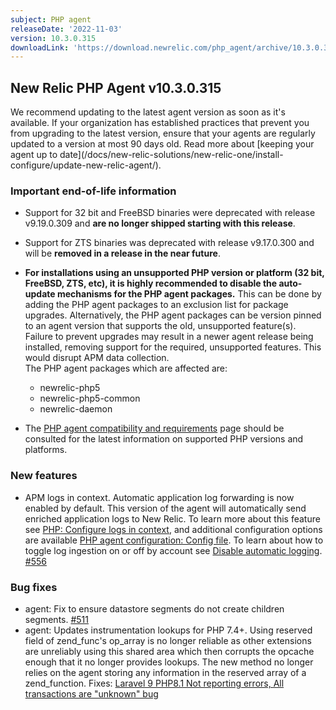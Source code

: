 ```yaml
---
subject: PHP agent
releaseDate: '2022-11-03'
version: 10.3.0.315
downloadLink: 'https://download.newrelic.com/php_agent/archive/10.3.0.315'
---
```

## New Relic PHP Agent v10.3.0.315

<Callout variant="important">
We recommend updating to the latest agent version as soon as it's available. If your organization has established practices that prevent you from upgrading to the latest version, ensure that your agents are regularly updated to a version at most 90 days old. Read more about [keeping your agent up to date](/docs/new-relic-solutions/new-relic-one/install-configure/update-new-relic-agent/).
</Callout>

### Important end-of-life information

* Support for 32 bit and FreeBSD binaries were deprecated with release v9.19.0.309 and **are no longer shipped starting with this release**.
* Support for ZTS binaries was deprecated with release v9.17.0.300 and will be **removed in a release in the near future**.
* **For installations using an unsupported PHP version or platform (32 bit, FreeBSD, ZTS, etc), it is highly recommended to disable the auto-update mechanisms for the PHP agent packages.** This can be done by adding the PHP agent packages to an exclusion list for package upgrades.  Alternatively, the PHP agent packages can be version pinned to an agent version that supports the old, unsupported feature(s). Failure to prevent upgrades may result in a newer agent release being installed, removing support for the required, unsupported features. This would disrupt APM data collection.  
The PHP agent packages which are affected are:
   - newrelic-php5
   - newrelic-php5-common
   - newrelic-daemon

* The [PHP agent compatibility and requirements](https://docs.newrelic.com/docs/apm/agents/php-agent/getting-started/php-agent-compatibility-requirements/) page should be consulted for the latest information on supported PHP versions and platforms.

### New features

* APM logs in context. Automatic application log forwarding is now enabled by default. This version of the agent will automatically send enriched application logs to New Relic. To learn more about this feature see [PHP: Configure logs in context](/docs/logs/logs-context/configure-logs-context-php), and additional configuration options are available [PHP agent configuration: Config file](/docs/apm/agents/php-agent/configuration/php-agent-configuration#logs-in-context). To learn about how to toggle log ingestion on or off by account see [Disable automatic logging](/docs/logs/logs-context/disable-automatic-logging). [#556](https://github.com/newrelic/newrelic-php-agent/pull/566)

### Bug fixes
* agent: Fix to ensure datastore segments do not create children segments. [#511](https://github.com/newrelic/newrelic-php-agent/pull/511)
* agent: Updates instrumentation lookups for PHP 7.4+. Using reserved field of zend_func's op_array is no longer reliable as other extensions are unreliably using this shared area which then corrupts the opcache enough that it no longer provides lookups. The new method no longer relies on the agent storing any information in the reserved array of a  zend_function.   Fixes: [Laravel 9 PHP8.1 Not reporting errors, All transactions are "unknown" bug](https://github.com/newrelic/newrelic-php-agent/issues/387)
